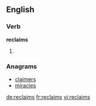 ==English==

===Verb===
'''reclaims'''

# {{third-person singular of|[[reclaim]]}}

===Anagrams===
* [[claimers#English|claimers]]
* [[miracles#English|miracles]]

[[de:reclaims]]
[[fr:reclaims]]
[[vi:reclaims]]